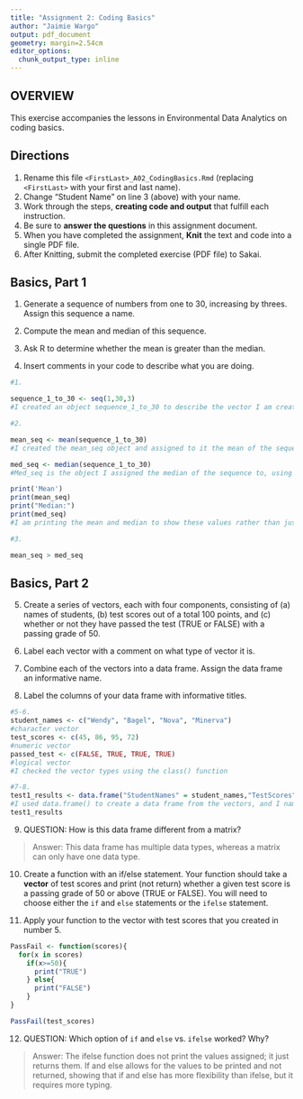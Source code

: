```yaml
---
title: "Assignment 2: Coding Basics"
author: "Jaimie Wargo"
output: pdf_document
geometry: margin=2.54cm
editor_options: 
  chunk_output_type: inline
---
```


## OVERVIEW

This exercise accompanies the lessons in Environmental Data Analytics on coding basics.

## Directions

1.  Rename this file `<FirstLast>_A02_CodingBasics.Rmd` (replacing `<FirstLast>` with your first and last name).
2.  Change "Student Name" on line 3 (above) with your name.
3.  Work through the steps, **creating code and output** that fulfill each instruction.
4.  Be sure to **answer the questions** in this assignment document.
5.  When you have completed the assignment, **Knit** the text and code into a single PDF file.
6.  After Knitting, submit the completed exercise (PDF file) to Sakai.

## Basics, Part 1

1.  Generate a sequence of numbers from one to 30, increasing by threes. Assign this sequence a name.

2.  Compute the mean and median of this sequence.

3.  Ask R to determine whether the mean is greater than the median.

4.  Insert comments in your code to describe what you are doing.

```r
#1. 

sequence_1_to_30 <- seq(1,30,3)
#I created an object sequence_1_to_30 to describe the vector I am creating. The seq(x,y,z) function generates a sequence from x to y, in steps of z, so I used 1 to 30 and specified steps by 3.

#2. 

mean_seq <- mean(sequence_1_to_30)
#I created the mean_seq object and assigned to it the mean of the sequence using the mean() function.

med_seq <- median(sequence_1_to_30)
#Med_seq is the object I assigned the median of the sequence to, using the median() function.

print('Mean')
print(mean_seq)
print("Median:")
print(med_seq)
#I am printing the mean and median to show these values rather than just storing them as objects.

#3. 

mean_seq > med_seq
```

## Basics, Part 2

5.  Create a series of vectors, each with four components, consisting of (a) names of students, (b) test scores out of a total 100 points, and (c) whether or not they have passed the test (TRUE or FALSE) with a passing grade of 50.

6.  Label each vector with a comment on what type of vector it is.

7.  Combine each of the vectors into a data frame. Assign the data frame an informative name.

8.  Label the columns of your data frame with informative titles.

```r
#5-6.
student_names <- c("Wendy", "Bagel", "Nova", "Minerva")
#character vector
test_scores <- c(45, 86, 95, 72)
#numeric vector
passed_test <- c(FALSE, TRUE, TRUE, TRUE)
#logical vector
#I checked the vector types using the class() function

#7-8.
test1_results <- data.frame("StudentNames" = student_names,"TestScores"=test_scores, "Passed"=passed_test)
#I used data.frame() to create a data frame from the vectors, and I named them informatively using caps to indicate word breaks
test1_results
```

9.  QUESTION: How is this data frame different from a matrix?

> Answer: This data frame has multiple data types, whereas a matrix can only have one data type.

10. Create a function with an if/else statement. Your function should take a **vector** of test scores and print (not return) whether a given test score is a passing grade of 50 or above (TRUE or FALSE). You will need to choose either the `if` and `else` statements or the `ifelse` statement.

11. Apply your function to the vector with test scores that you created in number 5.

```r
PassFail <- function(scores){
  for(x in scores)
    if(x>=50){
      print("TRUE")
    } else{
      print("FALSE")
    }
}

PassFail(test_scores)
```

12. QUESTION: Which option of `if` and `else` vs. `ifelse` worked? Why?

> Answer: The ifelse function does not print the values assigned; it just returns them. If and else allows for the values to be printed and not returned, showing that if and else has more flexibility than ifelse, but it requires more typing.
